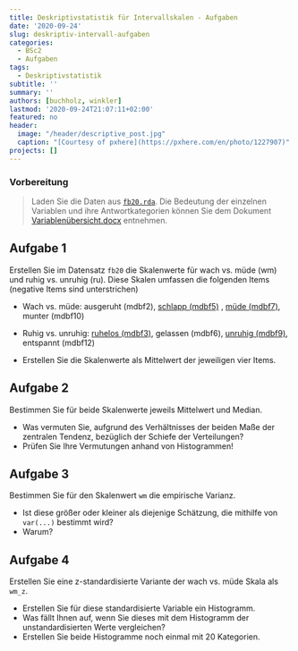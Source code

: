 ```yaml
---
title: Deskriptivstatistik für Intervallskalen - Aufgaben
date: '2020-09-24'
slug: deskriptiv-intervall-aufgaben
categories:
  - BSc2
  - Aufgaben
tags:
  - Deskriptivstatistik
subtitle: ''
summary: ''
authors: [buchholz, winkler]
lastmod: '2020-09-24T21:07:11+02:00'
featured: no
header:
  image: "/header/descriptive_post.jpg"
  caption: "[Courtesy of pxhere](https://pxhere.com/en/photo/1227907)"
projects: []
---
```



### Vorbereitung

> Laden Sie die Daten aus [<i class="fas fa-download"></i> `fb20.rda`](/post/fb20.rda). Die Bedeutung der einzelnen Variablen und ihre Antwortkategorien können Sie dem Dokument [Variablenübersicht.docx](/post/variablen.pdf) entnehmen.


## Aufgabe 1

Erstellen Sie im Datensatz `fb20` die Skalenwerte für wach vs. müde (wm) und ruhig vs. unruhig (ru). Diese Skalen umfassen die folgenden Items (negative
Items sind unterstrichen)

* Wach vs. müde: ausgeruht (mdbf2), <span style="text-decoration: underline">schlapp (mdbf5)</span> , <span style="text-decoration: underline">müde (mdbf7)</span>, munter (mdbf10)
* Ruhig vs. unruhig: <span style="text-decoration: underline">ruhelos (mdbf3)</span>, gelassen (mdbf6), <span style="text-decoration: underline">unruhig (mdbf9)</span>, entspannt (mdbf12)

* Erstellen Sie die Skalenwerte als Mittelwert der jeweiligen vier Items.

## Aufgabe 2

Bestimmen Sie für beide Skalenwerte jeweils Mittelwert und Median.

* Was vermuten Sie, aufgrund des Verhältnisses der beiden Maße der zentralen
Tendenz, bezüglich der Schiefe der Verteilungen?
* Prüfen Sie Ihre Vermutungen anhand von Histogrammen!

## Aufgabe 3

Bestimmen Sie für den Skalenwert `wm` die empirische Varianz.

* Ist diese größer oder kleiner als diejenige Schätzung, die mithilfe von `var(...)` bestimmt wird?  
* Warum?  


## Aufgabe 4

Erstellen Sie eine z-standardisierte Variante der wach vs. müde Skala als `wm_z`.

* Erstellen Sie für diese standardisierte Variable ein Histogramm.
* Was fällt Ihnen auf, wenn Sie dieses mit dem Histogramm der unstandardisierten Werte vergleichen?
* Erstellen Sie beide Histogramme noch einmal mit 20 Kategorien.
